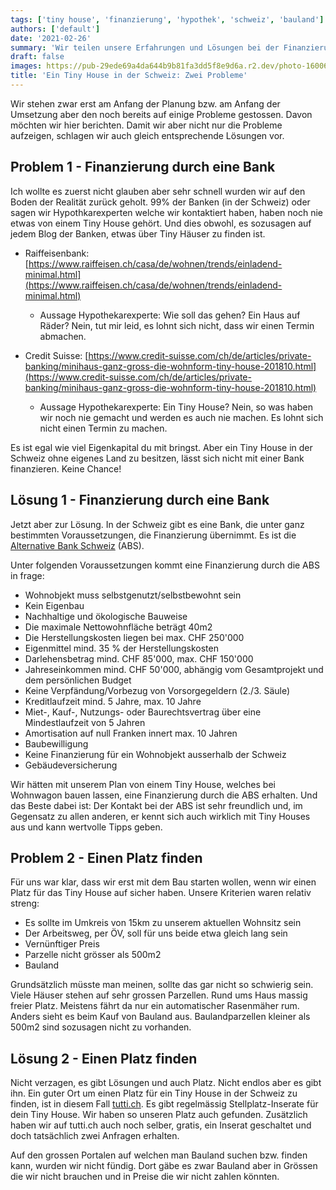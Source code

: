 ```yaml
---
tags: ['tiny house', 'finanzierung', 'hypothek', 'schweiz', 'bauland']
authors: ['default']
date: '2021-02-26'
summary: 'Wir teilen unsere Erfahrungen und Lösungen bei der Finanzierung und Platzsuche für ein Tiny House in der Schweiz. Die Alternative Bank Schweiz (ABS) und tutti.ch sind hilfreiche Ressourcen.'
draft: false
images: https://pub-29ede69a4da644b9b81fa3dd5f8e9d6a.r2.dev/photo-1600669757204-f40e31f828a0-scaled.webp
title: 'Ein Tiny House in der Schweiz: Zwei Probleme'
---
```


Wir stehen zwar erst am Anfang der Planung bzw. am Anfang der Umsetzung aber
den noch bereits auf einige Probleme gestossen. Davon möchten wir hier
berichten. Damit wir aber nicht nur die Probleme aufzeigen, schlagen wir auch
gleich entsprechende Lösungen vor.

## Problem 1 - Finanzierung durch eine Bank

Ich wollte es zuerst nicht glauben aber sehr schnell wurden wir auf den Boden
der Realität zurück geholt. 99% der Banken (in der Schweiz) oder sagen wir
Hypothkarexperten welche wir kontaktiert haben, haben noch nie etwas von einem
Tiny House gehört. Und dies obwohl, es sozusagen auf jedem Blog der Banken,
etwas über Tiny Häuser zu finden ist.

- Raiffeisenbank: [https://www.raiffeisen.ch/casa/de/wohnen/trends/einladend-minimal.html](https://www.raiffeisen.ch/casa/de/wohnen/trends/einladend-minimal.html)

  - Aussage Hypothekarexperte: Wie soll das gehen? Ein Haus auf Räder? Nein, tut mir leid, es lohnt sich nicht, dass wir einen Termin abmachen.

- Credit Suisse: [https://www.credit-suisse.com/ch/de/articles/private-banking/minihaus-ganz-gross-die-wohnform-tiny-house-201810.html](https://www.credit-suisse.com/ch/de/articles/private-banking/minihaus-ganz-gross-die-wohnform-tiny-house-201810.html)
  - Aussage Hypothekarexperte: Ein Tiny House? Nein, so was haben wir noch nie gemacht und werden es auch nie machen. Es lohnt sich nicht einen Termin zu machen.

Es ist egal wie viel Eigenkapital du mit bringst. Aber ein Tiny House in der
Schweiz ohne eigenes Land zu besitzen, lässt sich nicht mit einer Bank
finanzieren. Keine Chance!

## Lösung 1 - Finanzierung durch eine Bank

Jetzt aber zur Lösung. In der Schweiz gibt es eine Bank, die unter ganz
bestimmten Voraussetzungen, die Finanzierung übernimmt. Es ist die
[Alternative Bank Schweiz](https://www.abs.ch/de/privatpersonen/hypothek-aufnehmen/eigenheim/tiny-house/) (ABS).

Unter folgenden Voraussetzungen kommt eine Finanzierung durch die ABS in
frage:

- Wohnobjekt muss selbstgenutzt/selbstbewohnt sein
- Kein Eigenbau
- Nachhaltige und ökologische Bauweise
- Die maximale Nettowohnfläche beträgt 40m2
- Die Herstellungskosten liegen bei max. CHF 250'000
- Eigenmittel mind. 35 % der Herstellungskosten
- Darlehensbetrag mind. CHF 85'000, max. CHF 150'000
- Jahreseinkommen mind. CHF 50'000, abhängig vom Gesamtprojekt und dem persönlichen Budget
- Keine Verpfändung/Vorbezug von Vorsorgegeldern (2./3. Säule)
- Kreditlaufzeit mind. 5 Jahre, max. 10 Jahre
- Miet-, Kauf-, Nutzungs- oder Baurechtsvertrag über eine Mindestlaufzeit von 5 Jahren
- Amortisation auf null Franken innert max. 10 Jahren
- Baubewilligung
- Keine Finanzierung für ein Wohnobjekt ausserhalb der Schweiz
- Gebäudeversicherung

Wir hätten mit unserem Plan von einem Tiny House, welches bei Wohnwagon bauen
lassen, eine Finanzierung durch die ABS erhalten. Und das Beste dabei ist: Der
Kontakt bei der ABS ist sehr freundlich und, im Gegensatz zu allen anderen, er
kennt sich auch wirklich mit Tiny Houses aus und kann wertvolle Tipps geben.

## Problem 2 - Einen Platz finden

Für uns war klar, dass wir erst mit dem Bau starten wollen, wenn wir einen
Platz für das Tiny House auf sicher haben. Unsere Kriterien waren relativ
streng:

- Es sollte im Umkreis von 15km zu unserem aktuellen Wohnsitz sein
- Der Arbeitsweg, per ÖV, soll für uns beide etwa gleich lang sein
- Vernünftiger Preis
- Parzelle nicht grösser als 500m2
- Bauland

Grundsätzlich müsste man meinen, sollte das gar nicht so schwierig sein. Viele
Häuser stehen auf sehr grossen Parzellen. Rund ums Haus massig freier Platz.
Meistens fährt da nur ein automatischer Rasenmäher rum. Anders sieht es beim
Kauf von Bauland aus. Baulandparzellen kleiner als 500m2 sind sozusagen nicht
zu vorhanden.

## Lösung 2 - Einen Platz finden

Nicht verzagen, es gibt Lösungen und auch Platz. Nicht endlos aber es gibt
ihn. Ein guter Ort um einen Platz für ein Tiny House in der Schweiz zu finden,
ist in diesem Fall [tutti.ch](http://www.tutti.ch). Es gibt regelmässig
Stellplatz-Inserate für dein Tiny House. Wir haben so unseren Platz auch
gefunden. Zusätzlich haben wir auf tutti.ch auch noch selber, gratis, ein
Inserat geschaltet und doch tatsächlich zwei Anfragen erhalten.

Auf den grossen Portalen auf welchen man Bauland suchen bzw. finden kann,
wurden wir nicht fündig. Dort gäbe es zwar Bauland aber in Grössen die wir
nicht brauchen und in Preise die wir nicht zahlen könnten.
